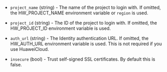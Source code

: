<!-- Code generated from the comments of the AccessConfig struct in builder/ecs/access_config.go; DO NOT EDIT MANUALLY -->

- `project_name` (string) - The name of the project to login with.
  If omitted, the HW_PROJECT_NAME environment variable or `region` is used.

- `project_id` (string) - The ID of the project to login with.
  If omitted, the HW_PROJECT_ID environment variable is used.

- `auth_url` (string) - The Identity authentication URL.
  If omitted, the HW_AUTH_URL environment variable is used.
  This is not required if you use HuaweiCloud.

- `insecure` (bool) - Trust self-signed SSL certificates.
  By default this is false.

<!-- End of code generated from the comments of the AccessConfig struct in builder/ecs/access_config.go; -->
